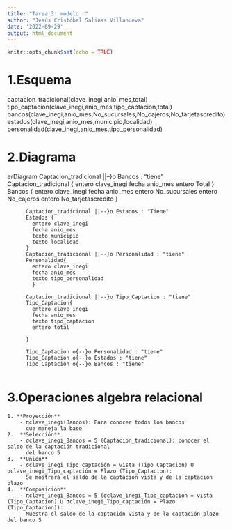 ```yaml
---
title: "Tarea 3: modelo r"
author: "Jesús Cristóbal Salinas Villanueva"
date: '2022-09-29'
output: html_document
---
```


```r
knitr::opts_chunk$set(echo = TRUE)
```




# 1.Esquema

captacion_tradicional(clave_inegi,anio_mes,total)
tipo_captacion(clave_inegi,anio_mes,tipo_captacion,total)
bancos(clave_inegi,anio_mes,No_sucursales,No_cajeros,No_tarjetascredito)
estados(clave_inegi,anio_mes,municipio,localidad)
personalidad(clave_inegi,anio_mes,tipo_personalidad)

# 2.Diagrama

erDiagram
          Captacion_tradicional ||--}o Bancos : "tiene"
          Captacion_tradicional {
            entero clave_inegi
            fecha anio_mes
            entero Total
         }
          Bancos {
            entero clave_inegi
            fecha anio_mes
            entero No_sucursales
            entero No_cajeros
            entero No_tarjetascredito
          }
                    
          Captacion_tradicional ||--}o Estados : "Tiene"
          Estados {
            entero clave_inegi
            fecha anio_mes
            texto municipio
            texto localidad
          }
          Captacion_tradicional ||--}o Personalidad : "tiene"
          Personalidad{
            entero clave_inegi
            fecha anio_mes
            texto tipo_personalidad
            }

          Captacion_tradicional ||--}o Tipo_Captacion : "tiene"
          Tipo_Captacion{
            entero clave_inegi
            fecha anio_mes
            texto tipo_captacion
            entero total
            
          }

          Tipo_Captacion o{--}o Personalidad : "tiene"
          Tipo_Captacion o{--}o Estados : "tiene"
          Tipo_Captacion o{--}o Bancos : "tiene"
          
# 3.Operaciones algebra relacional

    1. **Proyección**
        - πclave_inegi(Bancos): Para conocer todos los bancos 
          que maneja la base
    2.  **Selección**
        - σclave_inegi_Bancos = 5 (Captacion_tradicional): conocer el saldo de la captación tradicional
          del banco 5 
    3.  **Unión**
        - σclave_inegi_Tipo_captación = vista (Tipo_Captacion) U σclave_inegi_Tipo_captación = Plazo (Tipo_Captacion):
          Se mostrará el saldo de la captación vista y de la captación plazo
    4.  **Composición**
        - πclave_inegi_Bancos = 5 (σclave_inegi_Tipo_captación = vista (Tipo_Captacion) U σclave_inegi_Tipo_captación = Plazo (Tipo_Captacion)):
          Muestra el saldo de la captación vista y de la captación plazo del banco 5
